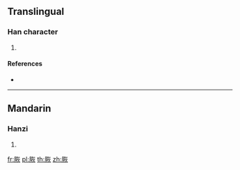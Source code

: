 {{character info/new}}
==Translingual==

===Han character===
{{Han char|rn=130|rad=肉|as=06|sn=10|four=|canj=BKF,XBKF}}

# {{defn|Han|sort=肉06}}

====References====
* {{Han ref|kx=0982.010|dkj=29465|dj=1434.060|hdz=32066.160|uh=8104|ud=33028}}

----

==Mandarin==

===Hanzi===
{{cmn-hanzi|pin=[[méi]] ([[mei2]])|wg=mei<sup>2</sup>}}

# {{defn|lang=cmn|sort=肉06}}

[[fr:脄]]
[[pl:脄]]
[[th:脄]]
[[zh:脄]]